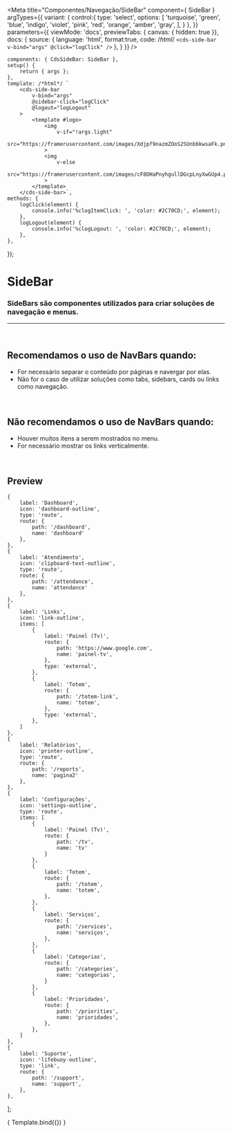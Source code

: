 
<Meta
	title="Componentes/Navegação/SideBar"
	component={ SideBar }
	argTypes={{
		variant: {
			control:{
				type: 'select',
				options: [
					'turquoise',
					'green',
					'blue',
					'indigo',
					'violet',
					'pink',
					'red',
					'orange',
					'amber',
					'gray',
				],
			}
		},
	}}
	parameters={{
		viewMode: 'docs',
		previewTabs: { canvas: { hidden: true }},
		docs: {
			source: {
				language: 'html',
				format:true,
				code: /*html*/
`<cds-side-bar
	v-bind="args"
	@click="logClick"
/>`
			},
		}
	}}
/>

	components: { CdsSideBar: SideBar },
	setup() {
		return { args };
	},
	template: /*html*/ `
		<cds-side-bar
			v-bind="args"
			@sidebar-click="logClick"
			@logout="logLogout"
		>
			<template #logo>
				<img
					v-if="!args.light"
					src="https://framerusercontent.com/images/Xdjpf9nazmZOoS2SUnbbkwsaFk.png"
				>
				<img
					v-else
					src="https://framerusercontent.com/images/cF8DHaPnyhgullDGcpLnyXwGUp4.png"
				>
			</template>
		</cds-side-bar>`,
	methods: {
		logClick(element) {
			console.info('%clogItemClick: ', 'color: #2C70CD;', element);
		},
		logLogout(element) {
			console.info('%clogLogout: ', 'color: #2C70CD;', element);
		},
	},
});

# SideBar

### SideBars são componentes utilizados para criar soluções de navegação e menus.
---
<br />

## Recomendamos o uso de NavBars quando:
- For necessário separar o conteúdo por páginas e navergar por elas.
- Não for o caso de utilizar soluções como tabs, sidebars, cards ou links como navegação.

<br />

## Não recomendamos o uso de NavBars quando:
- Houver muitos itens a serem mostrados no menu.
- For necessário mostrar os links verticalmente.

<br />

## Preview

	{
		label: 'Dashboard',
		icon: 'dashboard-outline',
		type: 'route',
		route: {
			path: '/dashboard',
			name: 'dashboard'
		},
	},
	{
		label: 'Atendimento',
		icon: 'clipboard-text-outline',
		type: 'route',
		route: {
			path: '/attendance',
			name: 'attendance'
		},
	},
	{
		label: 'Links',
		icon: 'link-outline',
		items: [
			{
				label: 'Painel (Tv)',
				route: {
					path: 'https://www.google.com',
					name: 'painel-tv',
				},
				type: 'external',
			},
			{
				label: 'Totem',
				route: {
					path: '/totem-link',
					name: 'totem',
				},
				type: 'external',
			},
		]
	},
	{
		label: 'Relatórios',
		icon: 'printer-outline',
		type: 'route',
		route: {
			path: '/reports',
			name: 'pagina2'
		},
	},
	{
		label: 'Configurações',
		icon: 'settings-outline',
		type: 'route',
		items: [
			{
				label: 'Painel (Tv)',
				route: {
					path: '/tv',
					name: 'tv'
				}
			},
			{
				label: 'Totem',
				route: {
					path: '/totem',
					name: 'totem',
				},
			},
			{
				label: 'Serviços',
				route: {
					path: '/services',
					name: 'serviços',
				},
			},
			{
				label: 'Categorias',
				route: {
					path: '/categories',
					name: 'categorias',
				}
			},
			{
				label: 'Prioridades',
				route: {
					path: '/priorities',
					name: 'prioridades',
				},
			},
		]
	},
	{
		label: 'Suporte',
		icon: 'lifebuoy-outline',
		type: 'link',
		route: {
			path: '/support',
			name: 'support',
		},
	},
];

<Canvas>
	<Story
		name="SideBar"
		args={{
			variant: 'indigo',
			items: items,
			activeItem: items[4],
			userName: 'Joana Mendes',
			userRole: 'Administradora',
			userPicture: 'https://this-person-does-not-exist.com/img/avatar-gen83fa18cdcd216e7220794a23e76fe0dc.jpg',
			collapsible: true,
			logoImage: 'https://framerusercontent.com/images/Xdjpf9nazmZOoS2SUnbbkwsaFk.png',
			light: false,
		}}
	>
		{ Template.bind({}) }
	</Story>
</Canvas>

<ArgsTable story="SideBar" />
